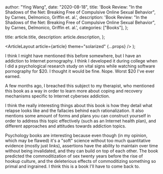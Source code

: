
  author: "Ying Wang",
  date: "2020-08-18",
  title:
    'Book Review: "In the Shadows of the Net: Breaking Free of Compulsive Online Sexual Behavior", by Carnes, Delmonico, Griffin et. al.',
  description:
    'Book Review: "In the Shadows of the Net: Breaking Free of Compulsive Online Sexual Behavior", by Carnes, Delmonico, Griffin et. al.',
  categories: ["Books"],
};

  title: article.title,
  description: article.description,
};

  <ArticleLayout article={article} theme="solarized" {...props} />
);

I think I might have mentioned this before somewhere, but I have an addiction to
Internet pornography. I think I developed it during college when I did a
psychological research study on vital signs while watching software pornography
for $20. I thought it would be fine. Nope. Worst $20 I've ever earned.

A few months ago, I breached this subject to my therapist, who mentioned this
book as a way in order to learn more about coping and recovery mechanisms
specific to Internet cybersex addiction.

I think the really interesting things about this book is how they detail what
relapse looks like and the fallacies behind each rationalization. It also
mentions some amount of forms and plans you can construct yourself in order to
address this topic effectively (such as an Internet health plan), and different
approaches and attitudes towards addiction topics.

Psychology books are interesting because even though (in my opinion, which may
be flawed) it's a "soft" science without too much quantitative evidence (mostly
just links), assertions have the ability to maintain over time without being
invalidated, and they can build on top of each other. The book predicted the
commoditization of sex twenty years before the rise of hookup culture, and the
deleterious effects of commoditizing something so primal and ingrained. I think
this is a book I'll have to come back to.
